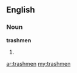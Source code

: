 ==English==

===Noun===
'''trashmen'''

# {{plural of|[[trashman]]}}

[[ar:trashmen]]
[[my:trashmen]]